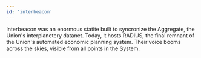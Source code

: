 ```yaml
---
id: 'interbeacon'
---
```


Interbeacon was an enormous statite built to syncronize the Aggregate, the Union's interplanetery datanet. Today, it hosts RADIUS, the final remnant of the Union's automated economic planning system. Their voice booms across the skies, visible from all points in the System.